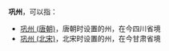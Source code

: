 '''巩州'''，可以指：
*[[巩州_(唐朝)|巩州 (唐朝)]]，唐朝时设置的州，在今四川省境
*[[巩州_(北宋)|巩州 (北宋)]]，北宋时设置的州，在今甘肃省境

{{Disambig|Cat=二字中国州名消歧义}}